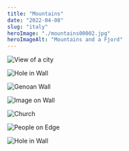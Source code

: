 ```yaml
---
title: "Mountains"
date: "2022-04-08"
slug: "italy"
heroImage: "./mountains00002.jpg"
heroImageAlt: "Mountains and a Fjord"
---
```


![View of a city](italy00008.jpg)


![Hole in Wall](italy00003.jpg)


![Genoan Wall](italy00004.jpg)


![Image on Wall](italy00006.jpg)

![Church](italy00007.jpg)

![People on Edge](italy00005.jpg)

![Hole in Wall](italy00002.jpg)

